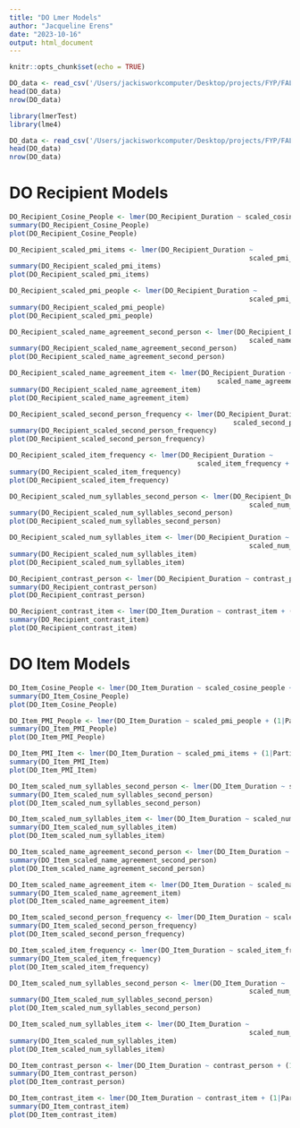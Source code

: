 ```yaml
---
title: "DO Lmer Models"
author: "Jacqueline Erens"
date: "2023-10-16"
output: html_document
---
```


```r
knitr::opts_chunk$set(echo = TRUE)
```

```r
DO_data <- read_csv('/Users/jackisworkcomputer/Desktop/projects/FYP/FALL2023_DATIVE_ANALYSIS/Timing/transformed_data/data_DO_with_durations.csv')
head(DO_data)
nrow(DO_data)
```

```r
library(lmerTest)
library(lme4)
```

```r
DO_data <- read_csv('/Users/jackisworkcomputer/Desktop/projects/FYP/FALL2023_DATIVE_ANALYSIS/Timing/transformed_data/data_DO_with_durations.csv')
head(DO_data)
nrow(DO_data)
```

# DO Recipient Models

```r
DO_Recipient_Cosine_People <- lmer(DO_Recipient_Duration ~ scaled_cosine_people + (1|ParticipantNum) + (1|Anchor), data = DO_data)
summary(DO_Recipient_Cosine_People)
plot(DO_Recipient_Cosine_People)
```

```r
DO_Recipient_scaled_pmi_items <- lmer(DO_Recipient_Duration ~ 
                                                            scaled_pmi_items + (1|ParticipantNum) + (1|Anchor), data = DO_data)
summary(DO_Recipient_scaled_pmi_items)
plot(DO_Recipient_scaled_pmi_items)
```

```r
DO_Recipient_scaled_pmi_people <- lmer(DO_Recipient_Duration ~ 
                                                            scaled_pmi_people + (1|ParticipantNum) + (1|Anchor), data = DO_data)
summary(DO_Recipient_scaled_pmi_people)
plot(DO_Recipient_scaled_pmi_people)
```

```r
DO_Recipient_scaled_name_agreement_second_person <- lmer(DO_Recipient_Duration ~ 
                                                            scaled_name_agreement_second_person + (1|ParticipantNum), data = DO_data)
summary(DO_Recipient_scaled_name_agreement_second_person)
plot(DO_Recipient_scaled_name_agreement_second_person)
```

```r
DO_Recipient_scaled_name_agreement_item <- lmer(DO_Recipient_Duration ~ 
                                                    scaled_name_agreement_item + (1|ParticipantNum), data = DO_data)
summary(DO_Recipient_scaled_name_agreement_item)
plot(DO_Recipient_scaled_name_agreement_item)
```

```r
DO_Recipient_scaled_second_person_frequency <- lmer(DO_Recipient_Duration ~ 
                                                        scaled_second_person_frequency + (1|ParticipantNum), data = DO_data)
summary(DO_Recipient_scaled_second_person_frequency)
plot(DO_Recipient_scaled_second_person_frequency)
```

```r
DO_Recipient_scaled_item_frequency <- lmer(DO_Recipient_Duration ~ 
                                               scaled_item_frequency + (1|ParticipantNum), data = DO_data)
summary(DO_Recipient_scaled_item_frequency)
plot(DO_Recipient_scaled_item_frequency)
```

```r
DO_Recipient_scaled_num_syllables_second_person <- lmer(DO_Recipient_Duration ~ 
                                                            scaled_num_syllables_second_person + (1|ParticipantNum) + (1|Anchor), data = DO_data)
summary(DO_Recipient_scaled_num_syllables_second_person)
plot(DO_Recipient_scaled_num_syllables_second_person)
```

```r
DO_Recipient_scaled_num_syllables_item <- lmer(DO_Recipient_Duration ~ 
                                                            scaled_num_syllables_item + (1|ParticipantNum) + (1|Anchor), data = DO_data)
summary(DO_Recipient_scaled_num_syllables_item)
plot(DO_Recipient_scaled_num_syllables_item)
```

```r
DO_Recipient_contrast_person <- lmer(DO_Recipient_Duration ~ contrast_person + (1|ParticipantNum) + (1|Anchor), data = DO_data)
summary(DO_Recipient_contrast_person)
plot(DO_Recipient_contrast_person)
```

```r
DO_Recipient_contrast_item <- lmer(DO_Item_Duration ~ contrast_item + (1|ParticipantNum) + (1|Anchor), data = DO_data)
summary(DO_Recipient_contrast_item)
plot(DO_Recipient_contrast_item)
```
# DO Item Models

```r
DO_Item_Cosine_People <- lmer(DO_Item_Duration ~ scaled_cosine_people + (1|ParticipantNum) + (1|Anchor), data = DO_data)
summary(DO_Item_Cosine_People)
plot(DO_Item_Cosine_People)
```

```r
DO_Item_PMI_People <- lmer(DO_Item_Duration ~ scaled_pmi_people + (1|ParticipantNum) + (1|Anchor), data = DO_data)
summary(DO_Item_PMI_People)
plot(DO_Item_PMI_People)
```

```r
DO_Item_PMI_Item <- lmer(DO_Item_Duration ~ scaled_pmi_items + (1|ParticipantNum) + (1|Anchor), data = DO_data)
summary(DO_Item_PMI_Item)
plot(DO_Item_PMI_Item)
```

```r
DO_Item_scaled_num_syllables_second_person <- lmer(DO_Item_Duration ~ scaled_num_syllables_second_person + (1|ParticipantNum) + (1|Anchor), data = DO_data)
summary(DO_Item_scaled_num_syllables_second_person)
plot(DO_Item_scaled_num_syllables_second_person)
```

```r
DO_Item_scaled_num_syllables_item <- lmer(DO_Item_Duration ~ scaled_num_syllables_item + (1|ParticipantNum) + (1|Anchor), data = DO_data)
summary(DO_Item_scaled_num_syllables_item)
plot(DO_Item_scaled_num_syllables_item)
```

```r
DO_Item_scaled_name_agreement_second_person <- lmer(DO_Item_Duration ~ scaled_name_agreement_second_person + (1|ParticipantNum) + (1|Anchor), data = DO_data)
summary(DO_Item_scaled_name_agreement_second_person)
plot(DO_Item_scaled_name_agreement_second_person)
```

```r
DO_Item_scaled_name_agreement_item <- lmer(DO_Item_Duration ~ scaled_name_agreement_item + (1|ParticipantNum) + (1|Anchor), data = DO_data)
summary(DO_Item_scaled_name_agreement_item)
plot(DO_Item_scaled_name_agreement_item)
```

```r
DO_Item_scaled_second_person_frequency <- lmer(DO_Item_Duration ~ scaled_second_person_frequency + (1|ParticipantNum) + (1|Anchor), data = DO_data)
summary(DO_Item_scaled_second_person_frequency)
plot(DO_Item_scaled_second_person_frequency)
```

```r
DO_Item_scaled_item_frequency <- lmer(DO_Item_Duration ~ scaled_item_frequency + (1|ParticipantNum) + (1|Anchor), data = DO_data)
summary(DO_Item_scaled_item_frequency)
plot(DO_Item_scaled_item_frequency)
```


```r
DO_Item_scaled_num_syllables_second_person <- lmer(DO_Item_Duration ~ 
                                                            scaled_num_syllables_second_person + (1|ParticipantNum) + (1|Anchor), data = DO_data)
summary(DO_Item_scaled_num_syllables_second_person)
plot(DO_Item_scaled_num_syllables_second_person)
```


```r
DO_Item_scaled_num_syllables_item <- lmer(DO_Item_Duration ~ 
                                                            scaled_num_syllables_item + (1|ParticipantNum) + (1|Anchor), data = DO_data)
summary(DO_Item_scaled_num_syllables_item)
plot(DO_Item_scaled_num_syllables_item)
```


```r
DO_Item_contrast_person <- lmer(DO_Item_Duration ~ contrast_person + (1|ParticipantNum) + (1|Anchor), data = DO_data)
summary(DO_Item_contrast_person)
plot(DO_Item_contrast_person)
```

```r
DO_Item_contrast_item <- lmer(DO_Item_Duration ~ contrast_item + (1|ParticipantNum) + (1|Anchor), data = DO_data)
summary(DO_Item_contrast_item)
plot(DO_Item_contrast_item)
```
